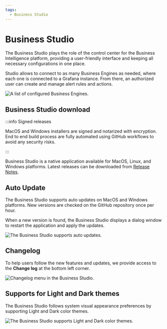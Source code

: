 ```yaml
---
tags:
  - Business Studio
---
```



# Business Studio

The Business Studio plays the role of the control center for the Business Intelligence platform, providing a user-friendly interface and keeping all necessary configurations in one place.

Studio allows to connect to as many Business Engines as needed, where each one is connected to a Grafana instance. From there, an authorized user can create and manage alert rules and actions.

<Image
  title="A list of configured Business Engines."
  src="/img/blog/2024-12-31-big-2.2.0/business-studio-220-engines.png"
/>

## Business Studio download

:::info Signed releases

MacOS and Windows installers are signed and notarized with encryption. End to end build process are fully automated using GitHub workflows to avoid any security risks.

:::

Business Studio is a native application available for MacOS, Linux, and Windows platforms. Latest releases can be downloaded from [Release Notes](../release).

## Auto Update

The Business Studio supports auto updates on MacOS and Windows platforms. New versions are checked on the GitHub repository once per hour.

When a new version is found, the Business Studio displays a dialog window to restart the application and apply the updates.

<Image
  title="The Business Studio supports auto updates."
  src="/img/blog/2025-01-19-big-2.3.0/auto.png"
/>

## Changelog

To help users follow the new features and updates, we provide access to the **Change log** at the bottom left corner.

<Image
  title="Changelog menu in the Business Studio."
  src="/img/blog/2024-12-31-big-2.2.0/changelog.png"
/>

## Supports for Light and Dark themes

The Business Studio follows system visual appearance preferences by supporting Light and Dark color themes.

<Image
  title="The Business Studio supports Light and Dark color themes."
  src="/img/blog/2024-12-31-big-2.2.0/theme.png"
/>

